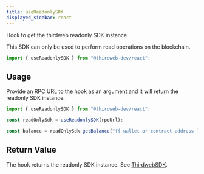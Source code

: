 ```yaml
---
title: useReadonlySDK
displayed_sidebar: react
---
```


Hook to get the thirdweb readonly SDK instance.

This SDK can only be used to perform read operations on the blockchain.

```jsx
import { useReadonlySDK } from "@thirdweb-dev/react";
```

## Usage

Provide an RPC URL to the hook as an argument and it will return the readonly SDK instance.

```jsx
import { useReadonlySDK } from "@thirdweb-dev/react";

const readOnlySdk = useReadonlySDK(rpcUrl);

const balance = readOnlySdk.getBalance("{{ wallet or contract address }}");
```

## Return Value

The hook returns the readonly SDK instance. See [ThirdwebSDK](/typescript/sdk.thirdwebsdk).

